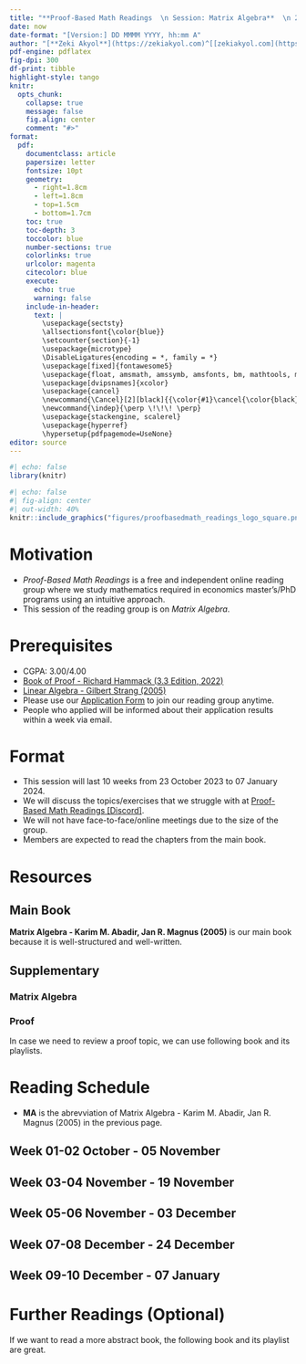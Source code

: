 ```yaml
---
title: "**Proof-Based Math Readings  \n Session: Matrix Algebra**  \n 2023 Fall"
date: now
date-format: "[Version:] DD MMMM YYYY, hh:mm A"
author: "[**Zeki Akyol**](https://zekiakyol.com)^[[zekiakyol.com](https://zekiakyol.com)]  \n Department of Economics  \n Istanbul Technical University  \n [Click here for the most recent versions of the syllabuses](https://github.com/zekiakyol/proof-based-math-readings)"
pdf-engine: pdflatex
fig-dpi: 300
df-print: tibble
highlight-style: tango
knitr:
  opts_chunk: 
    collapse: true
    message: false
    fig.align: center
    comment: "#>"
format:
  pdf: 
    documentclass: article
    papersize: letter
    fontsize: 10pt
    geometry: 
      - right=1.8cm
      - left=1.8cm
      - top=1.5cm
      - bottom=1.7cm
    toc: true
    toc-depth: 3
    toccolor: blue
    number-sections: true
    colorlinks: true
    urlcolor: magenta
    citecolor: blue
    execute:
      echo: true
      warning: false
    include-in-header: 
      text: |
        \usepackage{sectsty}
        \allsectionsfont{\color{blue}}
        \setcounter{section}{-1}
        \usepackage{microtype}
        \DisableLigatures{encoding = *, family = *}
        \usepackage[fixed]{fontawesome5}
        \usepackage{float, amsmath, amssymb, amsfonts, bm, mathtools, mathastext}
        \usepackage[dvipsnames]{xcolor} 
        \usepackage{cancel}
        \newcommand{\Cancel}[2][black]{{\color{#1}\cancel{\color{black}#2}}}
        \newcommand{\indep}{\perp \!\!\! \perp}
        \usepackage{stackengine, scalerel}
        \usepackage{hyperref}
        \hypersetup{pdfpagemode=UseNone}
editor: source
---
```


```r
#| echo: false
library(knitr)
```

```r
#| echo: false
#| fig-align: center
#| out-width: 40%
knitr::include_graphics("figures/proofbasedmath_readings_logo_square.png")
```

\newpage

# Motivation 

  - *Proof-Based Math Readings* is a free and independent online reading group where we study mathematics required in economics master's/PhD programs using an intuitive approach.
  - This session of the reading group is on *Matrix Algebra*.

# Prerequisites

  - CGPA: 3.00/4.00
  - [\faBook Book of Proof - Richard Hammack (3.3 Edition, 2022)](https://www.people.vcu.edu/~rhammack/BookOfProof/)
  - [\faYoutube Linear Algebra - Gilbert Strang (2005)](https://www.youtube.com/playlist?list=PLE7DDD91010BC51F8)
  - Please use our [\faLink Application Form](https://docs.google.com/forms/d/e/1FAIpQLSf3OxwYuAwiDXMVTCQ_x3FTtKnHmRRkl_SXlpdfqTDty06PxQ/viewform) to join our reading group anytime.
  - People who applied will be informed about their application results within a week via email.

# Format

  - This session will last 10 weeks from 23 October 2023 to 07 January 2024.
  - We will discuss the topics/exercises that we struggle with at [\faDiscord Proof-Based Math Readings \[Discord\]](https://discord.com).
  - We will not have face-to-face/online meetings due to the size of the group.
  - Members are expected to read the chapters from the main book.

# Resources

## Main Book

**Matrix Algebra - Karim M. Abadir, Jan R. Magnus (2005)** is our main book because it is well-structured and well-written.

\begin{itemize}
  \item[\faBook] Matrix Algebra - Karim M. Abadir, Jan R. Magnus (2005)
  \item[\faBook] \href{https://www.janmagnus.nl/misc/corrections03.pdf}{Matrix Algebra - Karim M. Abadir, Jan R. Magnus (2005, Errata)}
\end{itemize}

## Supplementary

### Matrix Algebra

\begin{itemize}
  \item[\faBook] Matrix Differential Calculus with Applications in Statistics and Econometrics - Jan R. Magnus, Heinz Neudecker (3rd Edition, 2019)
  \item[\faBook] \href{https://media.pearsoncmg.com/ph/bp/bridgepages/bp_greene_bridgepage/Econometric_Analysis_8/Greene_Appendices.pdf}{Econometric Theory - William H. Greene (\textbf{Appendix A}, 8th Edition, 2020)}
\end{itemize}

### Proof

In case we need to review a proof topic, we can use following book and its playlists.

\begin{itemize}
  \item[\faBook] \href{https://www.people.vcu.edu/~rhammack/BookOfProof/}{Book of Proof - Richard Hammack (3.3 Edition, 2022)}
  \item[\faYoutube] \href{https://www.youtube.com/@jeremy9959/playlists?view=50&sort=dd&shelf_id=5}{Book of Proof - Richard Hammack (3.3 Edition, 2022, Companion playlist by Jeremy Teitelbaum)}
  \item[\faYoutube] \href{https://www.youtube.com/playlist?list=PLVMgvCDIRy1x00m7Oo9XzEkDDACeEK_m-}{Book of Proof - Richard Hammack (3.3 Edition, 2022, Companion playlist by Michael Penn)}
\end{itemize}

\newpage

# Reading Schedule

  - **MA** is the abrevviation of Matrix Algebra - Karim M. Abadir, Jan R. Magnus (2005) in the previous page.
  
::: {.callout-tip icon=false}
## **Week 01-02 \hfill \faCalendar* 23 October - 05 November**

\begin{itemize}
  \item[\faBook] MA, Appendix B: Notation
  \item[\faBook] MA, Chapter 1: Vectors
  \item[\faBook] MA, Chapter 2: Matrices
  \item[\faBook] MA, Chapter 4: Rank, inverse, and determinant
\end{itemize}
:::

::: {.callout-tip icon=false}
## **Week 03-04 \hfill \faCalendar* 06 November - 19 November**

\begin{itemize}
  \item[\faBook] MA, Chapter 5: Partitioned matrices
  \item[\faBook] MA, Chapter 6: Systems of equations
\end{itemize}
:::

::: {.callout-tip icon=false}
## **Week 05-06 \hfill \faCalendar* 20 November - 03 December**

\begin{itemize}
  \item[\faBook] MA, Chapter 7: Eigenvalues, eigenvectors, and factorizations
  \item[\faBook] MA, Chapter 8: Positive (semi)definite and idempotent matrices
\end{itemize}
:::

::: {.callout-tip icon=false}
## **Week 07-08 \hfill \faCalendar* 04 December - 24 December**

\begin{itemize}
  \item[\faBook] MA, Chapter 10: Kronecker product, vec-operator, and Moore-Penrose inverse
  \item[\faBook] MA, Chapter 11: Patterned matrices: commutation- and duplication matrix
\end{itemize}
:::

::: {.callout-tip icon=false}
## **Week 09-10 \hfill \faCalendar* 25 December - 07 January**

\begin{itemize}
  \item[\faBook] MA, Chapter 12: Matrix inequalities
  \item[\faBook] MA, Chapter 13: Matrix calculus
  \item[\faBook] MA, Chapter 3: Vector spaces (Optional)
\end{itemize}
:::

# Further Readings (Optional)

If we want to read a more abstract book, the following book and its playlist are great.

::: {.callout-note icon=false}
## 
\begin{itemize}
  \item[\faBook] \href{https://linear.axler.net}{Linear Algebra Done Right - Sheldon Axler (4th Edition, 2024)}
  \item[\faYoutube] \href{https://www.youtube.com/playlist?list=PLGAnmvB9m7zOBVCZBUUmSinFV0wEir2Vw}{Linear Algebra Done Right - Sheldon Axler (4th Edition, 2024, Companion playlist to the book)}
  \item[] 
  \item[] We also have a session on Linear Algebra at \href{https://github.com/zekiakyol/proof-based-math-readings}{github.com/zekiakyol/proof-based-math-readings}
\end{itemize}
:::
